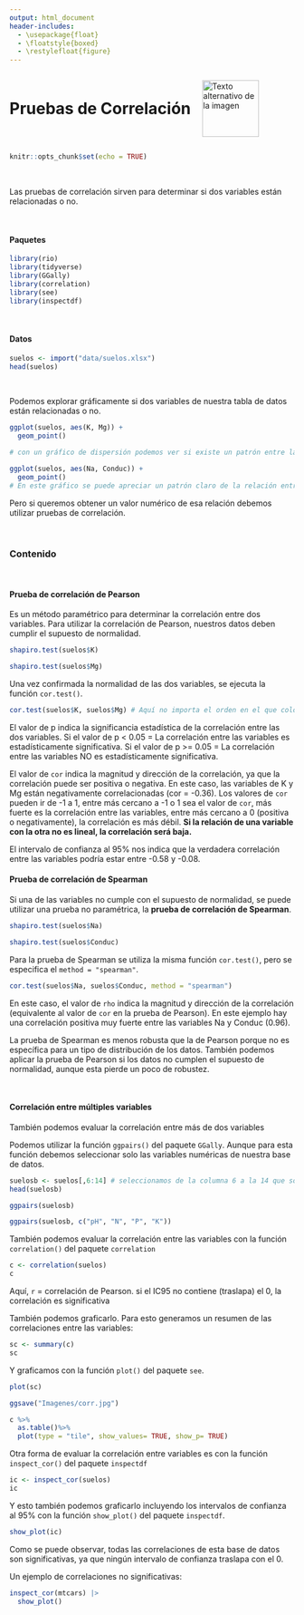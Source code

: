 ```yaml
---
output: html_document
header-includes:
  - \usepackage{float}
  - \floatstyle{boxed}
  - \restylefloat{figure}
---
```


<div style="display:flex; align-items:center;">
  <h1 style="margin:0;">Pruebas de Correlación</h1>
  <img src="Imagenes/HNBI_LOGO1.jpeg" alt="Texto alternativo de la imagen" style="width:100px; margin-left:20px;">
</div>

```r
knitr::opts_chunk$set(echo = TRUE)
```

<br>

Las pruebas de correlación sirven para determinar si dos variables están relacionadas o no.

<br>

#### Paquetes

```r
library(rio)
library(tidyverse)
library(GGally)
library(correlation)
library(see)
library(inspectdf)
```

<br>

#### Datos

```r
suelos <- import("data/suelos.xlsx")
head(suelos)
```

<br>

Podemos explorar gráficamente si dos variables de nuestra tabla de datos están relacionadas o no.

```r
ggplot(suelos, aes(K, Mg)) +
  geom_point()

# con un gráfico de dispersión podemos ver si existe un patrón entre las dos variables, por ejemplo, en este gráfico se puede apreciar que no hay un patrón de relación específico entre el potasio (K) y el magnesio (Mg) según los datos de la tabla `suelos`.
```

```r
ggplot(suelos, aes(Na, Conduc)) +
  geom_point()
# En este gráfico se puede apreciar un patrón claro de la relación entre las variables, a mayores concentraciones de sodio (Na) hay mayor conductividad (Conduc) según los datos de la tabla `suelos`.
```

Pero si queremos obtener un valor numérico de esa relación debemos utilizar pruebas de correlación.

<br>

### Contenido{.tabset .tabset-pills}

<br>

#### Prueba de correlación de Pearson 

Es un método paramétrico para determinar la correlación entre dos variables.
Para utilizar la correlación de Pearson, nuestros datos deben cumplir el supuesto de normalidad.

```r
shapiro.test(suelos$K)
```

```r
shapiro.test(suelos$Mg)
```

Una vez confirmada la normalidad de las dos variables, se ejecuta la función `cor.test()`.

```r
cor.test(suelos$K, suelos$Mg) # Aquí no importa el orden en el que coloquemos las variables.
```

El valor de p indica la significancia estadística de la correlación entre las dos variables.
Si el valor de p < 0.05 = La correlación entre las variables es estadísticamente significativa.
Si el valor de p >= 0.05 = La correlación entre las variables NO es estadísticamente significativa.

El valor de `cor` indica la magnitud y dirección de la correlación, ya que la correlación puede ser positiva o negativa. En este caso, las variables de K y Mg están negativamente correlacionadas (cor = -0.36). Los valores de `cor` pueden ir de -1 a 1, entre más cercano a -1 o 1 sea el valor de `cor`, más fuerte es la correlación entre las variables, entre más cercano a 0 (positiva o negativamente), la correlación es más débil. **Si la relación de una variable con la otra no es lineal, la correlación será baja.**

El intervalo de confianza al 95% nos indica que la verdadera correlación entre las variables podría estar entre -0.58 y -0.08.


#### Prueba de correlación de Spearman 

Si una de las variables no cumple con el supuesto de normalidad, se puede utilizar una prueba no paramétrica, la **prueba de correlación de Spearman**.

```r
shapiro.test(suelos$Na)
```

```r
shapiro.test(suelos$Conduc)
```

Para la prueba de Spearman se utiliza la misma función `cor.test()`, pero se especifica el `method = "spearman"`.

```r
cor.test(suelos$Na, suelos$Conduc, method = "spearman")
```

En este caso, el valor de `rho` indica la magnitud y dirección de la correlación (equivalente al valor de `cor` en la prueba de Pearson). En este ejemplo hay una correlación positiva muy fuerte entre las variables Na y Conduc (0.96).

La prueba de Spearman es menos robusta que la de Pearson porque no es específica para un tipo de distribución de los datos. También podemos aplicar la prueba de Pearson si los datos no cumplen el supuesto de normalidad, aunque esta pierde un poco de robustez.

<br>

#### Correlación entre múltiples variables

También podemos evaluar la correlación entre más de dos variables

Podemos utilizar la función `ggpairs()` del paquete `GGally`. Aunque para esta función debemos seleccionar solo las variables numéricas de nuestra base de datos.

```r
suelosb <- suelos[,6:14] # seleccionamos de la columna 6 a la 14 que son las que contienen las variables numéricas que queremos evaluar
head(suelosb)
```

```r
ggpairs(suelosb)
```

```r
ggpairs(suelosb, c("pH", "N", "P", "K"))
```


También podemos evaluar la correlación entre las variables con la función `correlation()` del paquete `correlation`

```r
c <- correlation(suelos)
c
```

Aquí, `r` = correlación de Pearson.
si el IC95 no contiene (traslapa) el 0, la correlación es significativa

También podemos graficarlo. Para esto generamos un resumen de las correlaciones entre las variables:

```r
sc <- summary(c)
sc
```

Y graficamos con la función `plot()` del paquete `see`.

```r
plot(sc)
```

```r
ggsave("Imagenes/corr.jpg")
```

```r
c %>%
  as.table()%>%
  plot(type = "tile", show_values= TRUE, show_p= TRUE)
```

Otra forma de evaluar la correlación entre variables es con la función `inspect_cor()` del paquete `inspectdf`

```r
ic <- inspect_cor(suelos)
ic
```

Y esto también podemos graficarlo incluyendo los intervalos de confianza al 95% con la función `show_plot()` del paquete `inspectdf`.

```r
show_plot(ic)
```

Como se puede observar, todas las correlaciones de esta base de datos son significativas, ya que ningún intervalo de confianza traslapa con el 0.

Un ejemplo de correlaciones no significativas:

```r
inspect_cor(mtcars) |>
  show_plot()
```
